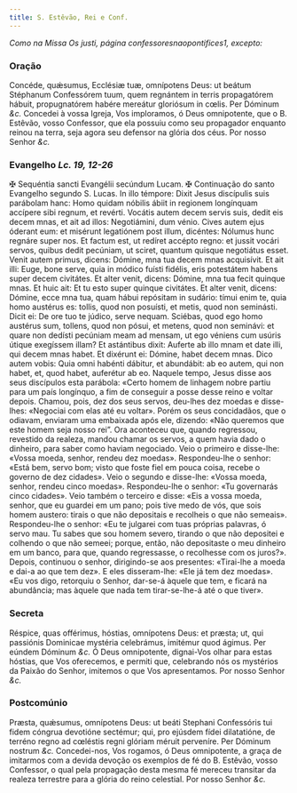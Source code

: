 ```yaml
---
title: S. Estêvão, Rei e Conf.
---
```


<em>Como na Missa Os justi, página confessoresnaopontifices1, excepto:</em>

### Oração

<div class="grid grid-cols-2 gap-5">
  <span class="text-justify">
    Concéde, quǽsumus, Ecclésiæ tuæ, omnípotens Deus: ut beátum Stéphanum
    Confessórem tuum, quem regnántem in terris propagatórem hábuit,
    propugnatórem habére mereátur gloriósum in cœlis. Per Dóminum <em>&c.</em>
  </span>
  <span class="text-justify">
    Concedei à vossa Igreja, Vos imploramos, ó Deus omnipotente, que o B.
    Estêvão, vosso Confessor, que ela possuiu como seu propagador enquanto
    reinou na terra, seja agora seu defensor na glória dos céus. Por nosso
    Senhor <em>&c.</em>
  </span>
</div>

### Evangelho <em>Lc. 19, 12-26</em>

<div class="grid grid-cols-2 gap-5">
  <span class="text-justify">
    <span class="text-red-500">&#10016;</span> Sequéntia sancti Evangélii
    secúndum Lucam.
  </span>
  <span class="text-justify">
    <span class="text-red-500">&#10016;</span> Continuação do santo Evangelho
    segundo S. Lucas.
  </span>
  <span class="text-justify">
    In illo témpore: Dixit Jesus discípulis suis parábolam hanc: Homo quidam
    nóbilis ábiit in regionem longínquam accípere sibi regnum, et revérti.
    Vocátis autem decem servis suis, dedit eis decem mnas, et ait ad illos:
    Negotiámini, dum vénio. Cives autem ejus óderant eum: et misérunt legatiónem
    post illum, dicéntes: Nólumus hunc regnáre super nos. Et factum est, ut
    redíret accépto regno: et jussit vocári servos, quibus dedit pecúniam, ut
    sciret, quantum quisque negotiátus esset. Venit autem primus, dicens:
    Dómine, mna tua decem mnas acquisívit. Et ait illi: Euge, bone serve, quia
    in módico fuísti fidélis, eris potestátem habens super decem civitátes. Et
    alter venit, dicens: Dómine, mna tua fecit quinque mnas. Et huic ait: Et tu
    esto super quinque civitátes. Et alter venit, dicens: Dómine, ecce mna tua,
    quam hábui repósitam in sudário: tímui enim te, quia homo austérus es:
    tollis, quod non posuísti, et metis, quod non seminásti. Dicit ei: De ore
    tuo te júdico, serve nequam. Sciébas, quod ego homo austérus sum, tollens,
    quod non pósui, et metens, quod non seminávi: et quare non dedísti pecúniam
    meam ad mensam, ut ego véniens cum usúris útique exegíssem illam? Et
    astántibus dixit: Auferte ab illo mnam et date illi, qui decem mnas habet.
    Et dixérunt ei: Dómine, habet decem mnas. Dico autem vobis: Quia omni
    habénti dábitur, et abundábit: ab eo autem, qui non habet, et, quod habet,
    auferétur ab eo.
  </span>
  <span class="text-justify">
    Naquele tempo, Jesus disse aos seus discípulos esta parábola: «Certo homem
    de linhagem nobre partiu para um país longínquo, a fim de conseguir a posse
    desse reino e voltar depois. Chamou, pois, dez dos seus servos, deu-lhes dez
    moedas e disse-lhes: «Negociai com elas até eu voltar». Porém os seus
    concidadãos, que o odiavam, enviaram uma embaixada após ele, dizendo: «Não
    queremos que este homem seja nosso rei”. Ora aconteceu que, quando
    regressou, revestido da realeza, mandou chamar os servos, a quem havia dado
    o dinheiro, para saber como haviam negociado. Veio o primeiro e disse-lhe:
    «Vossa moeda, senhor, rendeu dez moedas». Respondeu-lhe o senhor: «Está bem,
    servo bom; visto que foste fiel em pouca coisa, recebe o governo de dez
    cidades». Veio o segundo e disse-lhe: «Vossa moeda, senhor, rendeu cinco
    moedas». Respondeu-lhe o senhor: «Tu governarás cinco cidades». Veio também
    o terceiro e disse: «Eis a vossa moeda, senhor, que eu guardei em um pano;
    pois tive medo de vós, que sois homem austero: tirais o que não depositais e
    recolheis o que não semeais». Respondeu-lhe o senhor: «Eu te julgarei com
    tuas próprias palavras, ó servo mau. Tu sabes que sou homem severo, tirando
    o que não depositei e colhendo o que não semeei; porque, então, não
    depositaste o meu dinheiro em um banco, para que, quando regressasse, o
    recolhesse com os juros?». Depois, continuou o senhor, dirigindo-se aos
    presentes: «Tirai-lhe a moeda e dai-a ao que tem dez». E eles disseram-lhe:
    «Ele já tem dez moedas». «Eu vos digo, retorquiu o Senhor, dar-se-á àquele
    que tem, e ficará na abundância; mas àquele que nada tem tirar-se-lhe-á até
    o que tiver».
  </span>
</div>

### Secreta

<div class="grid grid-cols-2 gap-5">
  <span class="text-justify">
    Réspice, quas offérimus, hóstias, omnípotens Deus: et præsta; ut, qui
    passiónis Dominicae mystéria celebrámus, imitémur quod ágimus. Per eúndem
    Dóminum <em>&c.</em>
  </span>
  <span class="text-justify">
    Ó Deus omnipotente, dignai-Vos olhar para estas hóstias, que Vos oferecemos,
    e permiti que, celebrando nós os mystérios da Paixão do Senhor, imitemos o
    que Vos apresentamos. Por nosso Senhor <em>&c.</em>
  </span>
</div>

### Postcomúnio

<div class="grid grid-cols-2 gap-5">
  <span class="text-justify">
    Præsta, quǽsumus, omnípotens Deus: ut beáti Stephani Confessóris tui fidem
    cóngrua devotióne sectémur; qui, pro ejúsdem fídei dilatatióne, de terréno
    regno ad cœléstis regni glóriam méruit perveníre. Per Dóminum nostrum
    <em>&c.</em>
  </span>
  <span class="text-justify">
    Concedei-nos, Vos rogamos, ó Deus omnipotente, a graça de imitarmos com a
    devida devoção os exemplos de fé do B. Estêvão, vosso Confessor, o qual pela
    propagação desta mesma fé mereceu transitar da realeza terrestre para a
    glória do reino celestial. Por nosso Senhor <em>&c.</em>
  </span>
</div>
